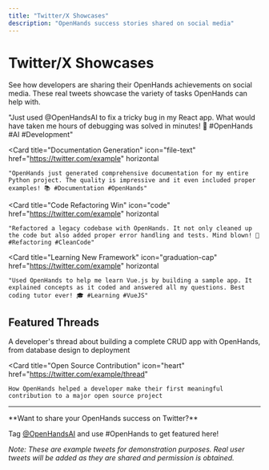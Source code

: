 ```yaml
---
title: "Twitter/X Showcases"
description: "OpenHands success stories shared on social media"
---
```


# Twitter/X Showcases

See how developers are sharing their OpenHands achievements on social media. These real tweets showcase the variety of tasks OpenHands can help with.

<CardGroup cols={1}>
  <Card
    title="Quick Bug Fix Success"
    icon="bug"
    href="https://twitter.com/example"
    horizontal
  >
    "Just used @OpenHandsAI to fix a tricky bug in my React app. What would have taken me hours of debugging was solved in minutes! 🚀 #OpenHands #AI #Development"
  </Card>

  <Card
    title="Documentation Generation"
    icon="file-text"
    href="https://twitter.com/example"
    horizontal
  >
    "OpenHands just generated comprehensive documentation for my entire Python project. The quality is impressive and it even included proper examples! 📚 #Documentation #OpenHands"
  </Card>

  <Card
    title="Code Refactoring Win"
    icon="code"
    href="https://twitter.com/example"
    horizontal
  >
    "Refactored a legacy codebase with OpenHands. It not only cleaned up the code but also added proper error handling and tests. Mind blown! 🤯 #Refactoring #CleanCode"
  </Card>

  <Card
    title="Learning New Framework"
    icon="graduation-cap"
    href="https://twitter.com/example"
    horizontal
  >
    "Used OpenHands to help me learn Vue.js by building a sample app. It explained concepts as it coded and answered all my questions. Best coding tutor ever! 🎓 #Learning #VueJS"
  </Card>
</CardGroup>

## Featured Threads

<CardGroup cols={2}>
  <Card
    title="Full-Stack App in One Session"
    icon="layers"
    href="https://twitter.com/example/thread"
  >
    A developer's thread about building a complete CRUD app with OpenHands, from database design to deployment
  </Card>

  <Card
    title="Open Source Contribution"
    icon="heart"
    href="https://twitter.com/example/thread"
  >
    How OpenHands helped a developer make their first meaningful contribution to a major open source project
  </Card>
</CardGroup>

---

<Info>
**Want to share your OpenHands success on Twitter?**

Tag [@OpenHandsAI](https://twitter.com/OpenHandsAI) and use #OpenHands to get featured here!
</Info>

*Note: These are example tweets for demonstration purposes. Real user tweets will be added as they are shared and permission is obtained.*
